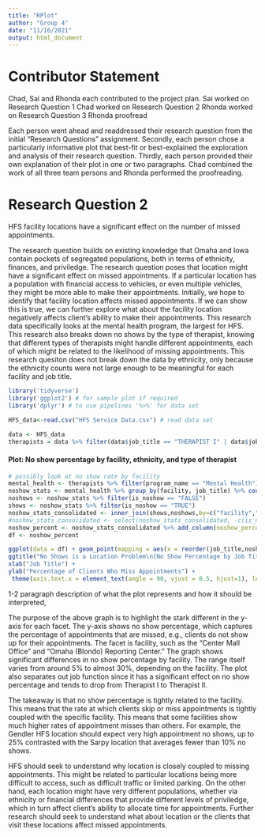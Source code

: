 ```yaml
---
title: "RPlot"
author: "Group 4"
date: "11/16/2021"
output: html_document
---
```


# Contributor Statement
Chad, Sai and Rhonda each contributed to the project plan.
Sai worked on Research Question 1
Chad worked on Research Question 2
Rhonda worked on Research Question 3
Rhonda proofread

Each person went ahead and readdressed their research question from the initial "Research Questions" assignment. Secondly, each person chose a particularly informative plot that best-fit or best-explained the exploration and analysis of their research question. Thirdly, each person provided their own explanation of their plot in one or two paragraphs. Chad combined the work of all three team persons and Rhonda performed the proofreading.

# Research Question 2

HFS facility locations have a significant effect on the number of missed appointments.

The research question builds on existing knowledge that Omaha and Iowa contain pockets of segregated populations, both in terms of ethnicity, finances, and priviledge. The research question poses that location might have a significant effect on missed appointments. If a particular location has a population with financial access to vehicles, or even multiple vehicles, they might be more able to make their appointments. Initially, we hope to identify that facility location affects missed appointments. If we can show this is true, we can further explore what about the facility location negatively affects client's ability to make their appointments. This research data specifically looks at the mental health program, the largest for HFS.  This research also breaks down no shows by the type of therapist, knowing that different types of therapists might handle different appointments, each of which might be related to the likelihood of missing appointments. This research quesiton does not break down the data by ethnicity, only because the ethnicity counts were not large enough to be meaningful for each facility and job title.

```r
library('tidyverse') 
library('ggplot2') # for sample plot if required
library('dplyr') # to use pipelines '%>%' for data set
```


```r
HFS_data<-read.csv("HFS Service Data.csv") # read data set
```

```r
data <- HFS_data
therapists = data %>% filter(data$job_title == "THERAPIST I" | data$job_title == "THERAPIST II" | data$job_title == "THERAPIST III" | data$job_title == "LEAD THERAPIST" | data$job_title == "Therapist")
```

#### Plot: No show percentage by facility, ethnicity, and type of therapist

```r
# possibly look at no show rate by facility
mental_health <- therapists %>% filter(program_name == "Mental Health")
noshow_stats <- mental_health %>% group_by(facility, job_title) %>% count(is_noshow) %>% filter(n > 20)
noshows <- noshow_stats %>% filter(is_noshow == "FALSE")
shows <- noshow_stats %>% filter(is_noshow == "TRUE")
noshow_stats_consolidated <- inner_join(shows,noshows,by=c("facility","job_title"), suffix = c("no", "yes"))
#noshow_stats_consolidated <- select(noshow_stats_consolidated, -c(is_noshowno, is_noshowyes))
noshow_percent <- noshow_stats_consolidated %>% add_column(noshow_percent = .$nno / (.$nyes + .$nno) * 100)
df <- noshow_percent

ggplot(data = df) + geom_point(mapping = aes(x = reorder(job_title,noshow_percent), y = noshow_percent))  + facet_wrap(~ reorder(facility, -noshow_percent)) +
ggtitle("No Shows is a Location Problem\n(No Show Percentage by Job Title Across Facilities)") +
xlab("Job Title") +
ylab("Percentage of Clients Who Miss Appointments") +
 theme(axis.text.x = element_text(angle = 90, vjust = 0.5, hjust=1), legend.position = "none") 


```

1-2 paragraph description of what the plot represents and how it should be interpreted,

The purpose of the above graph is to highlight the stark different in the y-axis for each facet.  The y-axis shows no show percentage, which captures the percentage of appointments that are missed, e.g., clients do not show up for their appointments. The facet is facility, such as the "Center Mall Office" and "Omaha (Blondo) Reporting Center." The graph shows significant differences in no show percentage by facility. The range itself varies from around 5% to almost 30%, depending on the facility. The plot also separates out job function since it has a significant effect on no show percentage and tends to drop from Therapist I to Therapist II. 

The takeaway is that no show percentage is tightly related to the facility. This means that the rate at which clients skip or miss appointments is tightly coupled with the specific facility. This means that some facilities show much higher rates of appointment misses than others. For example, the Gendler HFS location should expect very high appointment no shows, up to 25% contrasted with the Sarpy location that averages fewer than 10% no shows. 

HFS should seek to understand why location is closely coupled to missing appointments. This might be related to particular locations being more difficult to access, such as difficult traffic or limited parking.  On the other hand, each location might have very different populations, whether via ethnicity or financial differences that provide different levels of priviledge, which in turn affect client's ability to allocate time for appointments. Further research should seek to understand what about location or the clients that visit these locations affect missed appointments.




